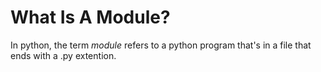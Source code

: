 # What Is A Module?

In python, the term _module_ refers to a python program 
that's in a file that ends with a .py extention.